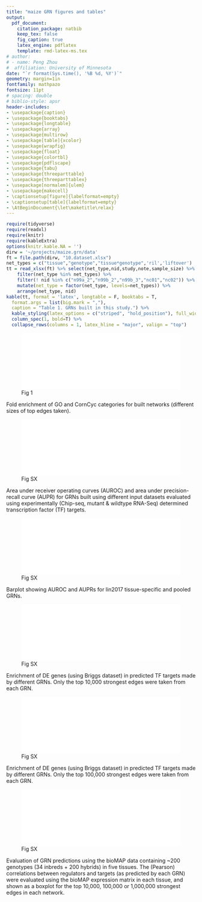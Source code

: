 ```yaml
---
title: "maize GRN figures and tables"
output:
  pdf_document:
    citation_package: natbib
    keep_tex: false
    fig_caption: true
    latex_engine: pdflatex
    template: rmd-latex-ms.tex
# author:
# - name: Peng Zhou
#  affiliation: University of Minnesota
date: "`r format(Sys.time(), '%B %d, %Y')`"
geometry: margin=1in
fontfamily: mathpazo
fontsize: 11pt
# spacing: double
# biblio-style: apsr
header-includes:
- \usepackage{caption}
- \usepackage{booktabs}
- \usepackage{longtable}
- \usepackage{array}
- \usepackage{multirow}
- \usepackage[table]{xcolor}
- \usepackage{wrapfig}
- \usepackage{float}
- \usepackage{colortbl}
- \usepackage{pdflscape}
- \usepackage{tabu}
- \usepackage{threeparttable}
- \usepackage{threeparttablex}
- \usepackage[normalem]{ulem}
- \usepackage{makecell}
- \captionsetup[figure]{labelformat=empty}
- \captionsetup[table]{labelformat=empty}
- \AtBeginDocument{\let\maketitle\relax}
---
```

\pagenumbering{gobble}


```r
require(tidyverse)
require(readxl)
require(knitr)
require(kableExtra)
options(knitr.kable.NA = '')
dirw = '~/projects/maize.grn/data'
ft = file.path(dirw, "10.dataset.xlsx")
net_types = c("tissue","genotype","tissue*genotype",'ril','liftover')
tt = read_xlsx(ft) %>% select(net_type,nid,study,note,sample_size) %>%
    filter(net_type %in% net_types) %>%
    filter(! nid %in% c("n99a_2","n99b_2","n99b_3","nc01","nc02")) %>%
    mutate(net_type = factor(net_type, levels=net_types)) %>%
    arrange(net_type, nid)
kable(tt, format = 'latex', longtable = F, booktabs = T,
  format.args = list(big.mark = ","),
  caption = "Table 1. GRNs built in this study.") %>%
  kable_styling(latex_options = c("striped", "hold_position"), full_width = F, font_size = 9) %>%
  column_spec(1, bold=T) %>%
  collapse_rows(columns = 1, latex_hline = "major", valign = "top")
```

\pagebreak
![Fig 1]($grn/data/14_eval_sum/14.go.pdf){width=100%}

Fold enrichment of GO and CornCyc categories for built networks (different sizes of top edges taken).

\pagebreak
![Fig SX]($grn/data/14_eval_sum/10.dev.atlas.pdf){width=100%}

Area under receiver operating curves (AUROC) and area under precision-recall curve (AUPR) for GRNs built using different input datasets evaluated using experimentally (Chip-seq, mutant & wildtype RNA-Seq) determined transcription factor (TF) targets.

\pagebreak
![Fig SX]($grn/data/14_eval_sum/05.auc.pdf){width=100%}

Barplot showing AUROC and AUPRs for lin2017 tissue-specific and pooled GRNs. 

\pagebreak
![Fig SX]($grn/data/14_eval_sum/12.briggs.10000.pdf){width=100%}

Enrichment of DE genes (using Briggs dataset) in predicted TF targets made by different GRNs. Only the top 10,000 strongest edges were taken from each GRN.

\pagebreak
![Fig SX]($grn/data/14_eval_sum/12.briggs.100000.pdf){width=100%}

Enrichment of DE genes (using Briggs dataset) in predicted TF targets made by different GRNs. Only the top 100,000 strongest edges were taken from each GRN.

\pagebreak
![Fig SX]($grn/data/14_eval_sum/15.biomap.1.pcc.pdf){width=100%}

Evaluation of GRN predictions using the bioMAP data containing ~200 genotypes (34 inbreds + 200 hybrids) in five tissues.  The (Pearson) correlations between regulators and targets (as predicted by each GRN) were evaluated using the bioMAP expression matrix in each tissue, and shown as a boxplot for the top 10,000, 100,000 or 1,000,000 strongest edges in each network.
